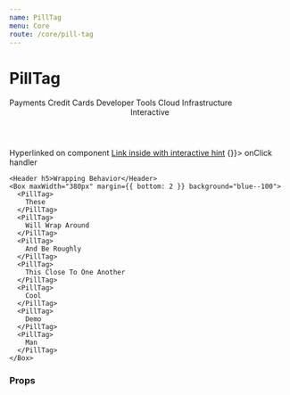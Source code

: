 ```yaml
---
name: PillTag
menu: Core
route: /core/pill-tag
---
```



# PillTag

<Playground>
  <Box maxWidth="550px">
    <Box margin={{ bottom: 4 }}>
      <PillTag>
        Payments
      </PillTag>
      <PillTag>
        Credit Cards
      </PillTag>
      <PillTag>
        Developer Tools
      </PillTag>
      <PillTag>
        Cloud Infrastructure
      </PillTag>
    </Box>
    <Box margin={{ bottom: 4 }}>
      <Header h5>Interactive</Header>
      <PillTag href="#">
        Hyperlinked on component
      </PillTag>
      <PillTag interactive>
        <a href="#">Link inside with interactive hint</a>
      </PillTag>
      <PillTag onClick={() => {}}>
        onClick handler
      </PillTag>
    </Box>

    <Header h5>Wrapping Behavior</Header>
    <Box maxWidth="380px" margin={{ bottom: 2 }} background="blue--100">
      <PillTag>
        These
      </PillTag>
      <PillTag>
        Will Wrap Around
      </PillTag>
      <PillTag>
        And Be Roughly
      </PillTag>
      <PillTag>
        This Close To One Another
      </PillTag>
      <PillTag>
        Cool
      </PillTag>
      <PillTag>
        Demo
      </PillTag>
      <PillTag>
        Man
      </PillTag>
    </Box>
  </Box>
</Playground>


### Props

<Props of={PillTag} />
